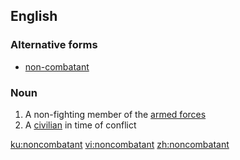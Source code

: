 ==English==
===Alternative forms===
*[[non-combatant]]
===Noun===
{{en-noun}}
# A non-fighting member of the [[armed forces]]
# A [[civilian]] in time of conflict

[[ku:noncombatant]]
[[vi:noncombatant]]
[[zh:noncombatant]]